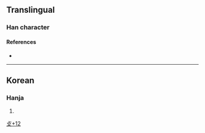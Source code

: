 {{character info/new}}
==Translingual==

===Han character===
{{Han char|rn=66|rad=攴|as=12|sn=16|four=|canj=TROK,XTROK|ids=⿰善攵}}

====References====
* {{Han ref|kx=0475.321|dj=0830.251|hdz=21477.030|uh=657E|ud=25982}}

----

==Korean==

===Hanja===
{{ko-hanja|hangeul=[[선]]|eumhun=|rv=seon|mr=sŏn|y=sen}}

# {{defn|lang=ko|sort=攴12}}

[[Category:Korean-only CJKV Characters|攴+12]]
